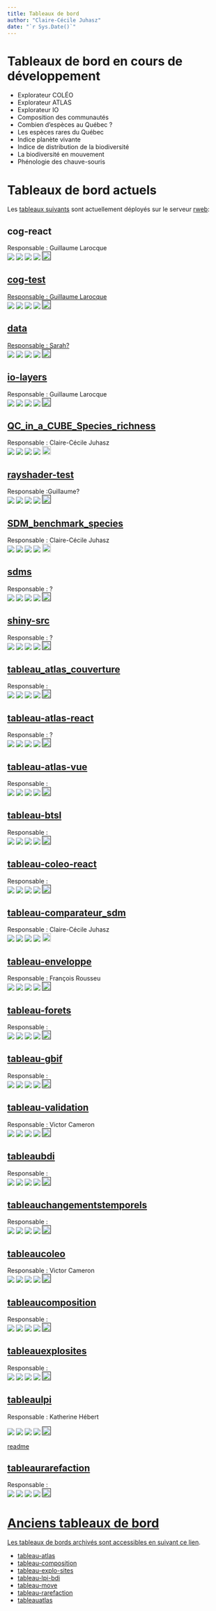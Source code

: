 ```yaml
---
title: Tableaux de bord
author: "Claire-Cécile Juhasz"
date: "`r Sys.Date()`"
---
```

# Tableaux de bord en cours de développement 

- Explorateur COLÉO 
- Explorateur ATLAS
- Explorateur IO
- Composition des communautés 
- Combien d'espèces au Québec ?
- Les espèces rares du Québec
- Indice planète vivante
- Indice de distribution de la biodiversité 
- La biodiversité en mouvement 
- Phénologie des chauve-souris
 
# Tableaux de bord actuels
Les [tableaux suivants](https://coleo.biodiversite-quebec.ca/apps/) sont actuellement déployés sur le serveur [rweb](../serveurs/rweb/rweb_intro.qmd):

## cog-react  
Responsable : Guillaume Larocque  
<!-- dev status & repo github -->
<a href=""><img src="https://img.shields.io/badge/Status-final-FF9933"></a>
<!-- categorie base de donnees -->
<a href=""><img src="https://img.shields.io/badge/Category-à_definir-FF33FF"></a>
<!-- lien vers tableau de bord -->
<a href="https://coleo.biodiversite-quebec.ca/apps/cog-react/cog-react/"><img src=https://img.shields.io/badge/View-cogReact-brightgreen.svg?colorA=grey></a>
<!-- license -->
<a href="https://opensource.org/licenses/MIT/"><img src=https://img.shields.io/badge/License-MIT-blue.svg?colorA=grey]></a>
<!-- code -->
<a href=""><img src=../../assets/img/github-mark-white.png width="20">

## cog-test  
Responsable : Guillaume Larocque  
<!-- dev status & repo github -->
<a href=""><img src="https://img.shields.io/badge/Status-final-FF9933"></a>
<!-- categorie base de donnees -->
<a href=""><img src="https://img.shields.io/badge/Category-à_definir-FF33FF"></a>
<!-- lien vers tableau de bord -->
<a href="https://coleo.biodiversite-quebec.ca/apps/cog-test/"><img src=https://img.shields.io/badge/View-cogTest-brightgreen.svg?colorA=grey></a>
<!-- license -->
<a href="https://opensource.org/licenses/MIT/"><img src=https://img.shields.io/badge/License-MIT-blue.svg?colorA=grey]></a>
<!-- code -->
<a href=""><img src=../../assets/img/github-mark-white.png width="20">  

## data
Responsable : Sarah?  
<!-- dev status & repo github -->
<a href=""><img src="https://img.shields.io/badge/Status-final-FF9933"></a>
<!-- categorie base de donnees -->
<a href=""><img src="https://img.shields.io/badge/Category-à_definir-FF33FF"></a>
<!-- lien vers tableau de bord -->
<a href="https://coleo.biodiversite-quebec.ca/apps/data/"><img src=https://img.shields.io/badge/View-data-brightgreen.svg?colorA=grey></a>
<!-- license -->
<a href="https://opensource.org/licenses/MIT/"><img src=https://img.shields.io/badge/License-MIT-blue.svg?colorA=grey]></a>
<!-- code -->
<a href=""><img src=../../assets/img/github-mark-white.png width="20"> 

## [io-layers]()
Responsable : Guillaume Larocque  
<!-- dev status & repo github -->
<a href=""><img src="https://img.shields.io/badge/Status-final-FF9933"></a>
<!-- categorie base de donnees -->
<a href=""><img src="https://img.shields.io/badge/Category-IO-FF33FF"></a>
<!-- lien vers tableau de bord -->
<a href="https://coleo.biodiversite-quebec.ca/apps/io-layers/"><img src=https://img.shields.io/badge/View-IOLayers-brightgreen.svg?colorA=grey></a>
<!-- license -->
<a href="https://opensource.org/licenses/MIT/"><img src=https://img.shields.io/badge/License-MIT-blue.svg?colorA=grey]></a>
<!-- code -->
<a href=""><img src=../../assets/img/github-mark-white.png width="20"> 

## [QC_in_a_CUBE_Species_richness]()
Responsable : Claire-Cécile Juhasz  
<!-- dev status & repo github -->
<a href="https://github.com/BiodiversiteQuebec/QC_in_a_CUBE_Species_richness"><img src="https://img.shields.io/badge/Status-final-FF9933"></a>
<!-- categorie base de donnees -->
<a href=""><img src="https://img.shields.io/badge/Category-ATLAS-FF33FF"></a>
<!-- lien vers tableau de bord -->
<a href="https://coleo.biodiversite-quebec.ca/apps/QC_in_a_CUBE_Species_richness/"><img src=https://img.shields.io/badge/View-speciesRichness-brightgreen.svg?colorA=grey></a>
<!-- license -->
<a href="https://opensource.org/licenses/MIT/"><img src=https://img.shields.io/badge/License-MIT-blue.svg?colorA=grey]></a>
<!-- code -->
<a href="https://github.com/BiodiversiteQuebec/QC_in_a_CUBE_Species_richness"><img src=../../assets/img/github-mark-white.png width="20"> 

## [rayshader-test]()
Responsable :Guillaume?  
<!-- dev status & repo github -->
<a href=""><img src="https://img.shields.io/badge/Status-final-FF9933"></a>
<!-- categorie base de donnees -->
<a href=""><img src="https://img.shields.io/badge/Category-à_definir-FF33FF"></a>
<!-- lien vers tableau de bord -->
<a href="https://coleo.biodiversite-quebec.ca/apps/rayshader-test/"><img src=https://img.shields.io/badge/View-rayshaderTest-brightgreen.svg?colorA=grey></a>
<!-- license -->
<a href="https://opensource.org/licenses/MIT/"><img src=https://img.shields.io/badge/License-MIT-blue.svg?colorA=grey]></a>
<!-- code -->
<a href=""><img src=../../assets/img/github-mark-white.png width="20"> 

## [SDM_benchmark_species]()
Responsable : Claire-Cécile Juhasz  
<!-- dev status & repo github -->
<a href="https://github.com/BiodiversiteQuebec/SDM_benchmark_species"><img src="https://img.shields.io/badge/Status-final-FF9933"></a>
<!-- categorie base de donnees -->
<a href=""><img src="https://img.shields.io/badge/Category-ATLAS-FF33FF"></a>
<!-- lien vers tableau de bord -->
<a href="https://coleo.biodiversite-quebec.ca/apps/SDM_benchmark_species/"><img src=https://img.shields.io/badge/View-SDMBenchmark-brightgreen.svg?colorA=grey></a>
<!-- license -->
<a href="https://opensource.org/licenses/MIT/"><img src=https://img.shields.io/badge/License-MIT-blue.svg?colorA=grey]></a>
<!-- code -->
<a href="https://github.com/BiodiversiteQuebec/SDM_benchmark_species"><img src=../../assets/img/github-mark-white.png width="20">

## [sdms](https://coleo.biodiversite-quebec.ca/apps/sdms/)
Responsable : ?  
<!-- dev status & repo github -->
<a href=""><img src="https://img.shields.io/badge/Status-final-FF9933"></a>
<!-- categorie base de donnees -->
<a href=""><img src="https://img.shields.io/badge/Category-à_definir-FF33FF"></a>
<!-- lien vers tableau de bord -->
<a href="https://coleo.biodiversite-quebec.ca/apps/sdms/"><img src=https://img.shields.io/badge/View-sdms-brightgreen.svg?colorA=grey></a>
<!-- license -->
<a href="https://opensource.org/licenses/MIT/"><img src=https://img.shields.io/badge/License-MIT-blue.svg?colorA=grey]></a>
<!-- code -->
<a href=""><img src=../../assets/img/github-mark-white.png width="20">

## [shiny-src]()
Responsable : ?   
<!-- dev status & repo github -->
<a href=""><img src="https://img.shields.io/badge/Status-final-FF9933"></a>
<!-- categorie base de donnees -->
<a href=""><img src="https://img.shields.io/badge/Category-à_definir-FF33FF"></a>
<!-- lien vers tableau de bord -->
<a href="https://coleo.biodiversite-quebec.ca/apps/shiny-src/"><img src=https://img.shields.io/badge/View-shinySrc-brightgreen.svg?colorA=grey></a>
<!-- license -->
<a href="https://opensource.org/licenses/MIT/"><img src=https://img.shields.io/badge/License-MIT-blue.svg?colorA=grey]></a>
<!-- code -->
<a href=""><img src=../../assets/img/github-mark-white.png width="20">

## [tableau_atlas_couverture]()
Responsable :  
<!-- dev status & repo github -->
<a href=""><img src="https://img.shields.io/badge/Status-final-FF9933"></a>
<!-- categorie base de donnees -->
<a href=""><img src="https://img.shields.io/badge/Category-ATLAS-FF33FF"></a>
<!-- lien vers tableau de bord -->
<a href="https://coleo.biodiversite-quebec.ca/apps/tableau_atlas_couverture/"><img src=https://img.shields.io/badge/View-couvertureAtlas-brightgreen.svg?colorA=grey></a>
<!-- license -->
<a href="https://opensource.org/licenses/MIT/"><img src=https://img.shields.io/badge/License-MIT-blue.svg?colorA=grey]></a>
<!-- code -->
<a href=""><img src=../../assets/img/github-mark-white.png width="20">

## [tableau-atlas-react]()
Responsable : ?  
<!-- dev status & repo github -->
<a href=""><img src="https://img.shields.io/badge/Status-final-FF9933"></a>
<!-- categorie base de donnees -->
<a href=""><img src="https://img.shields.io/badge/Category-ATLAS-FF33FF"></a>
<!-- lien vers tableau de bord -->
<a href="https://coleo.biodiversite-quebec.ca/apps/tableau-atlas-react/"><img src=https://img.shields.io/badge/View-atlasReact-brightgreen.svg?colorA=grey></a>
<!-- license -->
<a href="https://opensource.org/licenses/MIT/"><img src=https://img.shields.io/badge/License-MIT-blue.svg?colorA=grey]></a>
<!-- code -->
<a href=""><img src=../../assets/img/github-mark-white.png width="20">

## [tableau-atlas-vue]()
Responsable :  
<!-- dev status & repo github -->
<a href=""><img src="https://img.shields.io/badge/Status-final-FF9933"></a>
<!-- categorie base de donnees -->
<a href=""><img src="https://img.shields.io/badge/Category-ATLAS-FF33FF"></a>
<!-- lien vers tableau de bord -->
<a href="https://coleo.biodiversite-quebec.ca/apps/tableau-atlas-vue/"><img src=https://img.shields.io/badge/View-atlasVue-brightgreen.svg?colorA=grey></a>
<!-- license -->
<a href="https://opensource.org/licenses/MIT/"><img src=https://img.shields.io/badge/License-MIT-blue.svg?colorA=grey]></a>
<!-- code -->
<a href=""><img src=../../assets/img/github-mark-white.png width="20">

## [tableau-btsl]()
Responsable :  
<!-- dev status & repo github -->
<a href=""><img src="https://img.shields.io/badge/Status-final-FF9933"></a>
<!-- categorie base de donnees -->
<a href=""><img src="https://img.shields.io/badge/Category-à_definir-FF33FF"></a>
<!-- lien vers tableau de bord -->
<a href="https://coleo.biodiversite-quebec.ca/apps/tableau-btsl/"><img src=https://img.shields.io/badge/View-btsl-brightgreen.svg?colorA=grey></a>
<!-- license -->
<a href="https://opensource.org/licenses/MIT/"><img src=https://img.shields.io/badge/License-MIT-blue.svg?colorA=grey]></a>
<!-- code -->
<a href=""><img src=../../assets/img/github-mark-white.png width="20">

## [tableau-coleo-react]()
Responsable :  
<!-- dev status & repo github -->
<a href=""><img src="https://img.shields.io/badge/Status-final-FF9933"></a>
<!-- categorie base de donnees -->
<a href=""><img src="https://img.shields.io/badge/Category-COLEO-FF33FF"></a>
<!-- lien vers tableau de bord -->
<a href="https://coleo.biodiversite-quebec.ca/apps/tableau-coleo-react/"><img src=https://img.shields.io/badge/View-coleoReact-brightgreen.svg?colorA=grey></a>
<!-- license -->
<a href="https://opensource.org/licenses/MIT/"><img src=https://img.shields.io/badge/License-MIT-blue.svg?colorA=grey]></a>
<!-- code -->
<a href=""><img src=../../assets/img/github-mark-white.png width="20">

## [tableau-comparateur_sdm]()
Responsable : Claire-Cécile Juhasz  
<!-- dev status & repo github -->
<a href=""><img src="https://img.shields.io/badge/Status-final-FF9933"></a>
<!-- categorie base de donnees -->
<a href=""><img src="https://img.shields.io/badge/Category-ATLAS-FF33FF"></a>
<!-- lien vers tableau de bord -->
<a href="https://coleo.biodiversite-quebec.ca/apps/tableau-comparateur_sdm/"><img src=https://img.shields.io/badge/View-comparateurSdm-brightgreen.svg?colorA=grey></a>
<!-- license -->
<a href="https://opensource.org/licenses/MIT/"><img src=https://img.shields.io/badge/License-MIT-blue.svg?colorA=grey]></a>
<!-- code -->
<a href="https://github.com/BiodiversiteQuebec/SDM_benchmark_remote"><img src=../../assets/img/github-mark-white.png width="20">

## [tableau-enveloppe]()
Responsable : François Rousseu  
<!-- dev status & repo github -->
<a href=""><img src="https://img.shields.io/badge/Status-en cours-FF9933"></a>
<!-- categorie base de donnees -->
<a href=""><img src="https://img.shields.io/badge/Category-ATLAS-FF33FF"></a>
<!-- lien vers tableau de bord -->
<a href="https://coleo.biodiversite-quebec.ca/apps/tableau-enveloppe/"><img src=https://img.shields.io/badge/View-enveloppe-brightgreen.svg?colorA=grey></a>
<!-- license -->
<a href="https://opensource.org/licenses/MIT/"><img src=https://img.shields.io/badge/License-MIT-blue.svg?colorA=grey]></a>
<!-- code -->
<a href=""><img src=../../assets/img/github-mark-white.png width="20">

## [tableau-forets]()
Responsable :  
<!-- dev status & repo github -->
<a href=""><img src="https://img.shields.io/badge/Status-final-FF9933"></a>
<!-- categorie base de donnees -->
<a href=""><img src="https://img.shields.io/badge/Category-ATLAS-FF33FF"></a>
<!-- lien vers tableau de bord -->
<a href="https://coleo.biodiversite-quebec.ca/apps/tableau-forets/"><img src=https://img.shields.io/badge/View-forets-brightgreen.svg?colorA=grey></a>
<!-- license -->
<a href="https://opensource.org/licenses/MIT/"><img src=https://img.shields.io/badge/License-MIT-blue.svg?colorA=grey]></a>
<!-- code -->
<a href=""><img src=../../assets/img/github-mark-white.png width="20">

## [tableau-gbif]()
Responsable :  
<!-- dev status & repo github -->
<a href=""><img src="https://img.shields.io/badge/Status-final-FF9933"></a>
<!-- categorie base de donnees -->
<a href=""><img src="https://img.shields.io/badge/Category-à_definir-FF33FF"></a>
<!-- lien vers tableau de bord -->
<a href="https://coleo.biodiversite-quebec.ca/apps/tableau-gbif/"><img src=https://img.shields.io/badge/View-gbif-brightgreen.svg?colorA=grey></a>
<!-- license -->
<a href="https://opensource.org/licenses/MIT/"><img src=https://img.shields.io/badge/License-MIT-blue.svg?colorA=grey]></a>
<!-- code -->
<a href=""><img src=../../assets/img/github-mark-white.png width="20">

## [tableau-validation]()
Responsable : Victor Cameron  
<!-- dev status & repo github -->
<a href=""><img src="https://img.shields.io/badge/Status-final-FF9933"></a>
<!-- categorie base de donnees -->
<a href=""><img src="https://img.shields.io/badge/Category-COLEO-FF33FF"></a>
<!-- lien vers tableau de bord -->
<a href="https://coleo.biodiversite-quebec.ca/apps/tableau-validation/"><img src=https://img.shields.io/badge/View-validationDataColeo-brightgreen.svg?colorA=grey></a>
<!-- license -->
<a href="https://opensource.org/licenses/MIT/"><img src=https://img.shields.io/badge/License-MIT-blue.svg?colorA=grey]></a>
<!-- code -->
<a href=""><img src=../../assets/img/github-mark-white.png width="20">

## [tableaubdi]()
Responsable :  
<!-- dev status & repo github -->
<a href=""><img src="https://img.shields.io/badge/Status-final-FF9933"></a>
<!-- categorie base de donnees -->
<a href=""><img src="https://img.shields.io/badge/Category-à_definir-FF33FF"></a>
<!-- lien vers tableau de bord -->
<a href="https://coleo.biodiversite-quebec.ca/apps/tableaubdi/"><img src=https://img.shields.io/badge/View-bdi-brightgreen.svg?colorA=grey></a>
<!-- license -->
<a href="https://opensource.org/licenses/MIT/"><img src=https://img.shields.io/badge/License-MIT-blue.svg?colorA=grey]></a>
<!-- code -->
<a href=""><img src=../../assets/img/github-mark-white.png width="20">

## [tableauchangementstemporels]()
Responsable :  
<!-- dev status & repo github -->
<a href=""><img src="https://img.shields.io/badge/Status-final-FF9933"></a>
<!-- categorie base de donnees -->
<a href=""><img src="https://img.shields.io/badge/Category-à_definir-FF33FF"></a>
<!-- lien vers tableau de bord -->
<a href="https://coleo.biodiversite-quebec.ca/apps/tableauchangementstemporels/"><img src=https://img.shields.io/badge/View-changementsTemporels-brightgreen.svg?colorA=grey></a>
<!-- license -->
<a href="https://opensource.org/licenses/MIT/"><img src=https://img.shields.io/badge/License-MIT-blue.svg?colorA=grey]></a>
<!-- code -->
<a href=""><img src=../../assets/img/github-mark-white.png width="20">

## [tableaucoleo]()
Responsable : Victor Cameron  
<!-- dev status & repo github -->
<a href=""><img src="https://img.shields.io/badge/Status-final-FF9933"></a>
<!-- categorie base de donnees -->
<a href=""><img src="https://img.shields.io/badge/Category-ATLAS-FF33FF"></a>
<!-- lien vers tableau de bord -->
<a href="https://coleo.biodiversite-quebec.ca/apps/tableaucoleo/"><img src=https://img.shields.io/badge/View-tableauColeo-brightgreen.svg?colorA=grey></a>
<!-- license -->
<a href="https://opensource.org/licenses/MIT/"><img src=https://img.shields.io/badge/License-MIT-blue.svg?colorA=grey]></a>
<!-- code -->
<a href=""><img src=../../assets/img/github-mark-white.png width="20">

## [tableaucomposition]()
Responsable :  
<!-- dev status & repo github -->
<a href=""><img src="https://img.shields.io/badge/Status-final-FF9933"></a>
<!-- categorie base de donnees -->
<a href=""><img src="https://img.shields.io/badge/Category-ATLAS-FF33FF"></a>
<!-- lien vers tableau de bord -->
<a href="https://coleo.biodiversite-quebec.ca/apps/tableaucomposition/"><img src=https://img.shields.io/badge/View-composition-brightgreen.svg?colorA=grey></a>
<!-- license -->
<a href="https://opensource.org/licenses/MIT/"><img src=https://img.shields.io/badge/License-MIT-blue.svg?colorA=grey]></a>
<!-- code -->
<a href=""><img src=../../assets/img/github-mark-white.png width="20">

## [tableauexplosites]()
Responsable :  
<!-- dev status & repo github -->
<a href=""><img src="https://img.shields.io/badge/Status-final-FF9933"></a>
<!-- categorie base de donnees -->
<a href=""><img src="https://img.shields.io/badge/Category-ATLAS-FF33FF"></a>
<!-- lien vers tableau de bord -->
<a href="https://coleo.biodiversite-quebec.ca/apps/tableauexplosites/"><img src=https://img.shields.io/badge/View-exploSitesColeo-brightgreen.svg?colorA=grey></a>
<!-- license -->
<a href="https://opensource.org/licenses/MIT/"><img src=https://img.shields.io/badge/License-MIT-blue.svg?colorA=grey]></a>
<!-- code -->
<a href=""><img src=../../assets/img/github-mark-white.png width="20">

## [tableaulpi]()
Responsable : Katherine Hébert 

<a href="https://github.com/BiodiversiteQuebec/tableaulpi"><img src="https://img.shields.io/badge/Status-final-FF9933"></a>
<a href=""><img src="https://img.shields.io/badge/Category-ATLAS-FF33FF"></a>
<a href="https://coleo.biodiversite-quebec.ca/apps/tableaulpi/"><img src=https://img.shields.io/badge/View-TableauLPI-brightgreen.svg?colorA=grey></a>
<a href="https://opensource.org/licenses/MIT/"><img src=https://img.shields.io/badge/License-MIT-blue.svg?colorA=grey]></a>
<!-- code -->
<a href=""><img src=../../assets/img/github-mark-white.png width="20">  

[readme](https://github.com/BiodiversiteQuebec/tableaulpi/blob/main/README.md)

## [tableaurarefaction]()
Responsable :  
<!-- dev status & repo github -->
<a href=""><img src="https://img.shields.io/badge/Status-final-FF9933"></a>
<!-- categorie base de donnees -->
<a href=""><img src="https://img.shields.io/badge/Category-ATLAS-FF33FF"></a>
<!-- lien vers tableau de bord -->
<a href="https://coleo.biodiversite-quebec.ca/apps/tableaurarefaction/"><img src=https://img.shields.io/badge/View-rarefaction-brightgreen.svg?colorA=grey></a>
<!-- license -->
<a href="https://opensource.org/licenses/MIT/"><img src=https://img.shields.io/badge/License-MIT-blue.svg?colorA=grey]></a>
<!-- code -->
<a href=""><img src=../../assets/img/github-mark-white.png width="20">


# Anciens tableaux de bord
Les tableaux de bords archivés sont accessibles en suivant ce [lien](https://coleo.biodiversite-quebec.ca/apps/vieux_tableaux/).

- [tableau-atlas](https://coleo.biodiversite-quebec.ca/apps/vieux_tableaux/tableau-atlas/)
- [tableau-composition](https://coleo.biodiversite-quebec.ca/apps/vieux_tableaux/tableau-composition/)
- [tableau-explo-sites](https://coleo.biodiversite-quebec.ca/apps/vieux_tableaux/tableau-explo-sites/)
- [tableau-lpi-bdi](https://coleo.biodiversite-quebec.ca/apps/vieux_tableaux/tableau-lpi-bdi/)
- [tableau-move](https://coleo.biodiversite-quebec.ca/apps/vieux_tableaux/tableau-move/)
- [tableau-rarefaction](https://coleo.biodiversite-quebec.ca/apps/vieux_tableaux/tableau-rarefaction/)
- [tableauatlas](https://coleo.biodiversite-quebec.ca/apps/vieux_tableaux/tableauatlas/)
